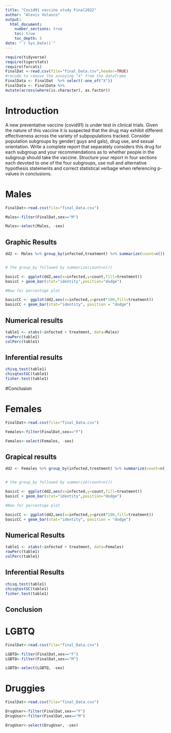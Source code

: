 ```yaml
---
title: "Covid91 vaccine study Final2022"
author: "Alexis Velasco"
output: 
  html_document:
    number_sections: true
    toc: true
    toc_depth: 5
date: "`r Sys.Date()`" 
---
```


```r
require(tidyverse)
require(tigerstats)
require(forcats)
FinalDat <-read.csv(file="final_Data.csv",header=TRUE)
#recode to remove the annoying "X" from the dataframe
FinalData <- FinalDat  %>% select(-one_of("X"))
FinalData <- FinalData %>%
mutate(across(where(is.character), as.factor))
```

# Introduction

A new  preventative vaccine (covid91) is under test in clinical trials. Given the nature of this vaccine it is suspected that the drug may exhibit different effectiveness across the variety of subpopulations tracked. Consider population subgroups by gender( guys and gals), drug use, and sexual orientation. Write a complete report that separately considers this drug for each subgroup and your recommendations as to whether people in the subgroup should take the vaccine. Structure your report in four sections each devoted to one of the four subgroups, use null and alternative hypothesis statements and correct statistical verbage when referencing p-values in conclusions.

# Males

```r
FinalDat<-read.csv(file="final_Data.csv")
```
```r
Males<-filter(FinalDat,sex=="M")
```
```r
Males<-select(Males, -sex)
```

## Graphic Results 

```r
dd2 <- Males %>% group_by(infected,treatment) %>% summarize(count=n()) %>% mutate(prcnt=count/sum(count))


# the group_by followed by summarize(count=n())

basicC <- ggplot(dd2,aes(x=infected,y=count,fill=treatment))
basicC + geom_bar(stat="identity",position="dodge")

#Now for percentage plot

basicCC <- ggplot(dd2,aes(x=infected,y=prcnt*100,fill=treatment)) 
basicCC + geom_bar(stat="identity", position = "dodge")
```
  
## Numerical results  
  
```r
table1 <- xtabs(~infected + treatment, data=Males)
rowPerc(table1)
colPerc(table1)
```
  
## Inferential results
```r
chisq.test(table1)
chisqtestGC(table1)
fisher.test(table1)
```
  
#Conclusion

# Females

```r
FinalDat<-read.csv(file="final_Data.csv")
```
```r
Females<-filter(FinalDat,sex=="F")
```
```r
Females<-select(Females, -sex)
```

## Grapical results

```r
dd2 <- Females %>% group_by(infected,treatment) %>% summarize(count=n()) %>% mutate(prcnt=count/sum(count))


# the group_by followed by summarize(count=n())

basicC <- ggplot(dd2,aes(x=infected,y=count,fill=treatment))
basicC + geom_bar(stat="identity",position="dodge")

#Now for percentage plot

basicCC <- ggplot(dd2,aes(x=infected,y=prcnt*100,fill=treatment)) 
basicCC + geom_bar(stat="identity", position = "dodge")
```


## Numerical Results

```r
table1 <- xtabs(~infected + treatment, data=Females)
rowPerc(table1)
colPerc(table1)
```

## Inferential Results 

```r
chisq.test(table1)
chisqtestGC(table1)
fisher.test(table1)
```

## Conclusion


# LGBTQ

```r
FinalDat<-read.csv(file="final_Data.csv")
```
```r
LGBTQ<-filter(FinalDat,sex=="F")
LGBTQ<-filter(FinalDat,sex=="M")

```
```r
LGBTQ<-select(LGBTQ, -sex)
```


# Druggies

```r
FinalDat<-read.csv(file="final_Data.csv")
```
```r
DrugUser<-filter(FinalDat,sex=="F")
DrugUser<-filter(FinalDat,sex=="M")

```
```r
DrugUser<-select(DrugUser, -sex)
```
